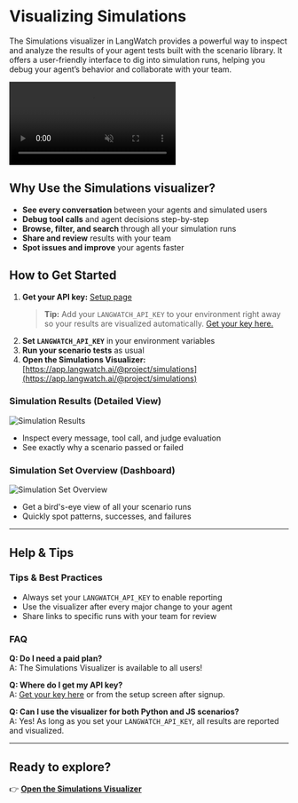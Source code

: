 
# Visualizing Simulations

The Simulations visualizer in LangWatch provides a powerful way to inspect and analyze the results of your agent tests built with the scenario library. It offers a user-friendly interface to dig into simulation runs, helping you debug your agent’s behavior and collaborate with your team.

<Callout>
  <video
    src="https://framerusercontent.com/assets/RGmtKb1ursJ7f1KeVRpmOE7IZE.mp4"
    autoPlay
    controls
    loop
    muted
    playsInline
    style={{ maxWidth: "100%", borderRadius: "8px", margin: "1em 0" }}
  />
</Callout>

## Why Use the Simulations visualizer?

- **See every conversation** between your agents and simulated users
- **Debug tool calls** and agent decisions step-by-step
- **Browse, filter, and search** through all your simulation runs
- **Share and review** results with your team
- **Spot issues and improve** your agents faster

## How to Get Started

1. **Get your API key:** [Setup page](https://app.langwatch.ai/@project/setup)
   > **Tip:** Add your `LANGWATCH_API_KEY` to your environment right away so your results are visualized automatically. [Get your key here.](https://app.langwatch.ai/@project/setup)
2. **Set `LANGWATCH_API_KEY`** in your environment variables
3. **Run your scenario tests** as usual
4. **Open the Simulations Visualizer:** [https://app.langwatch.ai/@project/simulations](https://app.langwatch.ai/@project/simulations)

### Simulation Results (Detailed View)

![Simulation Results](/images/simulations/simulation-results.png "Simulation Results - detailed view")

- Inspect every message, tool call, and judge evaluation
- See exactly why a scenario passed or failed

### Simulation Set Overview (Dashboard)

![Simulation Set Overview](/images/simulations/simulation-set-overview.png "Simulation Set Overview dashboard")

- Get a bird's-eye view of all your scenario runs
- Quickly spot patterns, successes, and failures

---

## Help & Tips

### Tips & Best Practices

- Always set your `LANGWATCH_API_KEY` to enable reporting
- Use the visualizer after every major change to your agent
- Share links to specific runs with your team for review

### FAQ

**Q: Do I need a paid plan?**  
A: The Simulations Visualizer is available to all users!

**Q: Where do I get my API key?**  
A: [Get your key here](https://app.langwatch.ai/@project/setup) or from the setup screen after signup.

**Q: Can I use the visualizer for both Python and JS scenarios?**  
A: Yes! As long as you set your `LANGWATCH_API_KEY`, all results are reported and visualized.

---

## Ready to explore?

👉 [**Open the Simulations Visualizer**](https://app.langwatch.ai/@project/simulations)
